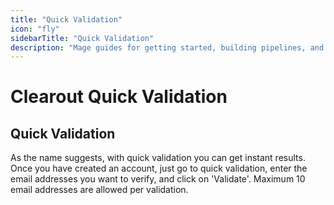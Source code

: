 ```yaml
---
title: "Quick Validation"
icon: "fly"
sidebarTitle: "Quick Validation"
description: "Mage guides for getting started, building pipelines, and more."
---
```


# Clearout Quick Validation

## Quick Validation
As the name suggests, with quick validation you can get instant results. Once you have created an account, just go to quick validation, enter the email addresses you want to verify, and click on 'Validate'. Maximum 10 email addresses are allowed per validation.
